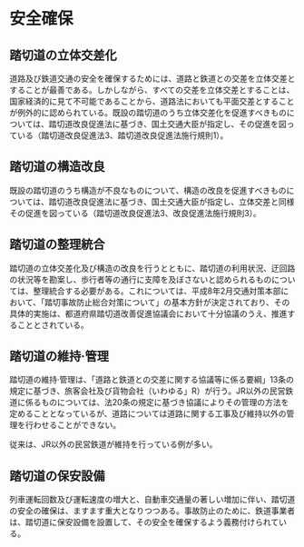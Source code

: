 # 安全確保

## 踏切道の立体交差化

道路及び鉄道交通の安全を確保するためには、道路と鉄道との交差を立体交差とすることが最善である。しかしながら、すべての交差を立体交差とすることは、国家経済的に見て不可能であることから、道路法においても平面交差とすることが例外的に認められている。既設の踏切道のうち立体交差化を促進すべきものについては、踏切道改良促進法に基づき、国土交通大臣が指定し、その促進を図っている（踏切道改良促進法3、踏切道改良促進法施行規則1）。

## 踏切道の構造改良

既設の踏切道のうち構造が不良なものについて、構造の改良を促進すべきものについては、踏切道改良促進法に基づき、国土交通大臣が指定し、立体交差と同様その促進を図っている（踏切道改良促進法3、改良促進法施行規則3）。

## 踏切道の整理統合

踏切道の立体交差化及び構造の改良を行うとともに、踏切道の利用状況、迂回路の状況等を勘案し、歩行者等の通行に支障を及ぼさないと認められるものについては、整理統合する必要がある。これについては、平成8年2月交通対策本部において、「踏切事故防止総合対策について」の基本方針が決定されており、その具体的実施は、都道府県踏切道改善促進協議会において十分協議のうえ、推進することとされている。

## 踏切道の維持·管理

踏切道の維持·管理は、「道路と鉄道との交差に関する協議等に係る要綱」13条の規定に基づき、旅客会社及び貨物会社（いわゆる」R）が行う。JR以外の民営鉄道に係るものについては、法20条の規定に基づき協議によりその管理の方法を定めることとなっているが、道路については道路に関する工事及び維持以外の管理を行わせることができない。

従来は、JR以外の民営鉄道が維持を行っている例が多い。

## 踏切道の保安設備

列車運転回数及び運転速度の増大と、自動車交通量の著しい増加に伴い、踏切道の安全の確保は、ますます重大となりつつある。事故防止のために、鉄道事業者は、踏切道に保安設備を設置して、その安全を確保するよう義務付けられている。
